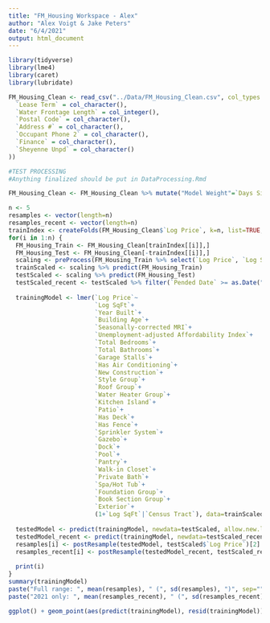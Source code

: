 ```yaml
---
title: "FM_Housing Workspace - Alex"
author: "Alex Voigt & Jake Peters"
date: "6/4/2021"
output: html_document
---
```


```r
library(tidyverse)
library(lme4)
library(caret)
library(lubridate)
```

```r
FM_Housing_Clean <- read_csv("../Data/FM_Housing_Clean.csv", col_types = cols(
  `Lease Term` = col_character(),
  `Water Frontage Length` = col_integer(),
  `Postal Code` = col_character(),
  `Address #` = col_character(),
  `Occupant Phone 2` = col_character(),
  `Finance` = col_character(),
  `Sheyenne Unpd` = col_character()
))
```

```r
#TEST PROCESSING
#Anything finalized should be put in DataProcessing.Rmd
```


```r
FM_Housing_Clean <- FM_Housing_Clean %>% mutate("Model Weight"=`Days Since Listing`^(-3))

n <- 5
resamples <- vector(length=n)
resamples_recent <- vector(length=n)
trainIndex <- createFolds(FM_Housing_Clean$`Log Price`, k=n, list=TRUE, returnTrain=TRUE)
for(i in 1:n) {
  FM_Housing_Train <- FM_Housing_Clean[trainIndex[[i]],]
  FM_Housing_Test <- FM_Housing_Clean[-trainIndex[[i]],]
  scaling <- preProcess(FM_Housing_Train %>% select(`Log Price`, `Log SqFt`, `Total Bedrooms`, `Total Bathrooms`), method=c("YeoJohnson", "center", "scale"))
  trainScaled <- scaling %>% predict(FM_Housing_Train)
  testScaled <- scaling %>% predict(FM_Housing_Test)
  testScaled_recent <- testScaled %>% filter(`Pended Date` >= as.Date("2021-01-01") )
  
  trainingModel <- lmer(`Log Price`~
                        `Log SqFt`+
                        `Year Built`+
                        `Building Age`+
                        `Seasonally-corrected MRI`+
                        `Unemployment-adjusted Affordability Index`+
                        `Total Bedrooms`+
                        `Total Bathrooms`+
                        `Garage Stalls`+
                        `Has Air Conditioning`+
                        `New Construction`+
                        `Style Group`+
                        `Roof Group`+
                        `Water Heater Group`+
                        `Kitchen Island`+
                        `Patio`+
                        `Has Deck`+
                        `Has Fence`+
                        `Sprinkler System`+
                        `Gazebo`+
                        `Dock`+
                        `Pool`+
                        `Pantry`+
                        `Walk-in Closet`+
                        `Private Bath`+
                        `Spa/Hot Tub`+
                        `Foundation Group`+
                        `Book Section Group`+
                        `Exterior`+
                        (1+`Log SqFt`|`Census Tract`), data=trainScaled, weights=`Model Weight`, REML=FALSE, control=lmerControl(calc.derivs=FALSE))
                      
  testedModel <- predict(trainingModel, newdata=testScaled, allow.new.levels=TRUE)
  testedModel_recent <- predict(trainingModel, newdata=testScaled_recent, allow.new.levels=TRUE)
  resamples[i] <- postResample(testedModel, testScaled$`Log Price`)[2]
  resamples_recent[i] <- postResample(testedModel_recent, testScaled_recent$`Log Price`)[2]
  
  print(i)
}
summary(trainingModel)
paste("Full range: ", mean(resamples), " (", sd(resamples), ")", sep="")
paste("2021 only: ", mean(resamples_recent), " (", sd(resamples_recent), ")", sep="")

ggplot() + geom_point(aes(predict(trainingModel), resid(trainingModel)), alpha=0.1) + geom_hline(yintercept=0, color="blue")
```
